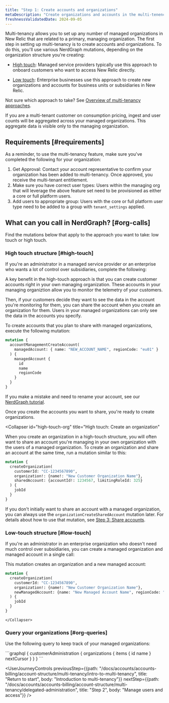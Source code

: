 ```yaml
---
title: "Step 1: Create accounts and organizations" 
metaDescription: "Create organizations and accounts in the multi-tenency structure"
freshnessValidatedDate: 2024-09-05
---
```



Multi-tenancy allows you to set up any number of managed organizations in New Relic that are related to a primary, managing  organization. The first step in setting up multi-tenancy is to create accounts and organizations. To do this, you'll use various NerdGraph mutations, depending on the organization structure you're creating:

* [High touch](#high-touch): Managed service providers typically use this approach to onboard customers who want to access New Relic directly.  

* [Low touch](#low-touch): Enterprise businesses use this approach to create new organizations and accounts for business units or subsidiaries in New Relic. 
    
Not sure which approach to take? See [Overview of multi-tenancy approaches](https://docs-preview.newrelic.com/docs/multi-tenancy/intro-to-multi-tenancy/#approaches).  

<Callout variant="tip"> 
  If you are a multi-tenant customer on consumption pricing, ingest and user counts will be aggregated across your managed organizations. This aggregate data is visible only to the managing organization. 
</Callout>

## Requirements [#requirements]

As a reminder, to use the multi-tenancy feature, make sure you've completed the following for your organization:

1. Get Approval: Contact your account representative to confirm your organization has been added to multi-tenancy. Once approved, you receive the multi-tenant entitlement.
2. Make sure you have correct user types: Users within the managing org that will leverage the above feature set need to be provisioned as either a core or full platform users.
3. Add users to appropriate group: Users with the core or full platform user type need to be added to a group with `tenant_settings` applied. 

## What can you call in NerdGraph? [#org-calls]

Find the mutations below that apply to the approach you want to take: low touch or high touch. 

### High touch structure [#high-touch]

If you're an administrator in a managed service provider or an enterprise who wants a lot of control over subsidiaries, complete the following:

<CollapserGroup>
  <Collapser
      id="high-touch-only-share"
      title="High touch: Create an account to share"
  >

A key benefit in the high-touch approach is that you can create customer accounts right in your own managing organization. These accounts in your managing organiztion allow you to monitor the telemetry of your customers. 

Then, if your customers decide they want to see the data in the account you're monitoring for them, you can share the account when you create an organization for them. Users in your managed organizations can only see the data in the accounts you specify.

To create accounts that you plan to share with managed organizations, execute the following mutation:

```graphql
mutation {
  accountManagementCreateAccount(
    managedAccount: { name: "NEW_ACCOUNT_NAME", regionCode: "eu01" }
  ) {
    managedAccount {
      id
      name
      regionCode
    }
  }
}
```

If you make a mistake and need to rename your account, see our [NerdGraph tutorial](/docs/apis/nerdgraph/examples/manage-accounts-nerdgraph/#rename-accounts). 

Once you create the accounts you want to share, you're ready to create organizations.
  </Collapser> 

  <Collapser
      id="high-touch-org"
      title="High touch: Create an organization"
  >
When you create an organization in a high-touch structure, you will often want to share an account you're managing in your own organization with the users of a managed organization. To create an organization and share an account at the same time, run a mutation similar to this:


```graphql
mutation {
  createOrganization(
    customerId: "CC-1234567890",
    organization!: {name!: "New Customer Organization Name"},
    sharedAccount: {accountId!: 1234567, limitingRoleId: 325}
  ) {
    jobId
  }
}
```
If you don't initially want to share an account with a managed organization, you can always use the `organizationCreateSharedAccount` mutation later. For details about how to use that mutation, see [Step 3: Share accounts](/docs/multi-tenancy/acct-creation).
    </Collapser>
  </CollapserGroup>

### Low-touch structure [#low-touch]

  If you're an administrator in an enterprise organization who doesn't need much control over subsidiaries, you can create a managed organization and managed account in a single call:

  <CollapserGroup>
    <Collapser
        id="low-touch-org"
        title="Low touch: Create an organization"
    >
This mutation creates an organization and a new managed account:

```graphql
mutation {
  createOrganization(
    customerId: "CC-1234567890",
    organization!: {name!: "New Customer Organization Name"},
    newManagedAccount: {name: "New Managed Account Name", regionCode: "eu01"},
  ) {
    jobId
  }
}
```
    </Collapser>

</CollapserGroup>

### Query your organizations [#org-queries]

Use the following query to keep track of your managed organizations:

<CollapserGroup>
    <Collapser
      id="list-orgs"
      title="List the managed organizations"
    >
```graphql
{
  customerAdministration {
    organizations {
      items {
        id
        name
      }
      nextCursor
    }
  }
}
```
    </Collapser>
  </CollapserGroup>










<UserJourneyControls
previousStep={{path: "/docs/accounts/accounts-billing/account-structure/multi-tenancy/intro-to-multi-tenancy", title: "Return to start", body: "Introduction to multi-tenancy"}}
nextStep={{path: "/docs/accounts/accounts-billing/account-structure/multi-tenancy/delegated-administration", title: "Step 2", body: "Manage users and access"}}
/>